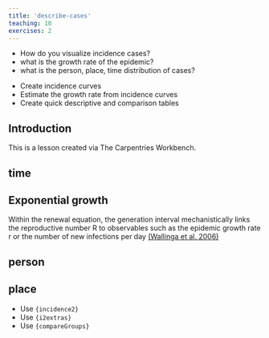 ```yaml
---
title: 'describe-cases'
teaching: 10
exercises: 2
---
```


:::::::::::::::::::::::::::::::::::::: questions 

- How do you visualize incidence cases?
- what is the growth rate of the epidemic?
- what is the person, place, time distribution of cases?

::::::::::::::::::::::::::::::::::::::::::::::::

::::::::::::::::::::::::::::::::::::: objectives

- Create incidence curves
- Estimate the growth rate from incidence curves
- Create quick descriptive and comparison tables

::::::::::::::::::::::::::::::::::::::::::::::::

## Introduction

This is a lesson created via The Carpentries Workbench. 

## time

## Exponential growth

Within the renewal equation, the generation interval mechanistically links the reproductive number R to observables such as the epidemic growth rate r or the number of new infections per day [(Wallinga et al. 2006)](https://royalsocietypublishing.org/doi/10.1098/rspb.2006.3754)

## person

## place

<!-- https://gitlab.renkulab.io/the-graph-courses/further-data-analysis-with-r-staging/-/tree/master/ch06_basic_geospatial_viz/lessons -->

::::::::::::::::::::::::::::::::::::: keypoints 

- Use `{incidence2}` 
- Use `{i2extras}`
- Use `{compareGroups}`

::::::::::::::::::::::::::::::::::::::::::::::::

